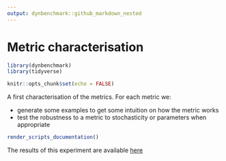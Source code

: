 ```yaml
---
output: dynbenchmark::github_markdown_nested
---
```


# Metric characterisation

```r
library(dynbenchmark)
library(tidyverse)

knitr::opts_chunk$set(echo = FALSE)
```

A first characterisation of the metrics. For each metric we:

- generate some examples to get some intuition on how the metric works
- test the robustness to a metric to stochasticity or parameters when appropriate

```r
render_scripts_documentation()
```

The results of this experiment are available [here](`r link_to_results()`)
